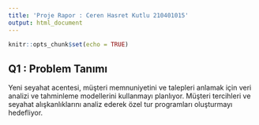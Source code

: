 ```yaml
---
title: 'Proje Rapor : Ceren Hasret Kutlu 210401015'
output: html_document
---
```


```r
knitr::opts_chunk$set(echo = TRUE)
```

## Q1 : Problem Tanımı

Yeni seyahat acentesi, müşteri memnuniyetini ve talepleri anlamak için veri analizi ve tahminleme modellerini kullanmayı planlıyor. Müşteri tercihleri ve seyahat alışkanlıklarını analiz ederek özel tur programları oluşturmayı hedefliyor.
